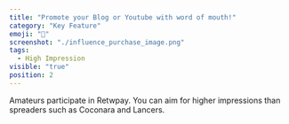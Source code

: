 ---
title: "Promote your Blog or Youtube with word of mouth!"
category: "Key Feature"
emoji: "📓"
screenshot: "./influence_purchase_image.png"
tags:
  - High Impression
visible: "true"
position: 2
---

Amateurs participate in Retwpay. You can aim for higher impressions than spreaders such as Coconara and Lancers.